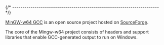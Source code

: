 
{/* ------------------------------------------------------------------------ */}

[MinGW-w64 GCC](https://mingw-w64.org) is an open source project hosted on
[SourceForge](https://sourceforge.net/projects/mingw-w64/).

The core of the Mingw-w64 project consists of headers and support libraries that enable GCC-generated output to run on Windows.
